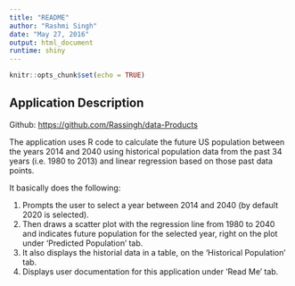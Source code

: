 ```yaml
---
title: "README"
author: "Rashmi Singh"
date: "May 27, 2016"
output: html_document
runtime: shiny
---
```


```r
knitr::opts_chunk$set(echo = TRUE)
```

## Application Description

Github: <https://github.com/Rassingh/data-Products>

The application uses R code to calculate the future US population between the years 2014 and 2040 using historical population data from the past 34 years (i.e. 1980 to 2013) and linear regression based on those past data points. 

It basically does the following:

1. Prompts the user to select a year between 2014 and 2040 (by default 2020 is selected).
2. Then draws a scatter plot with the regression line from 1980 to 2040 and indicates future population for the selected year, right on the plot under 'Predicted Population' tab.
3. It also displays the historial data in a table, on the 'Historical Population' tab.
4. Displays user documentation for this application under 'Read Me' tab.

